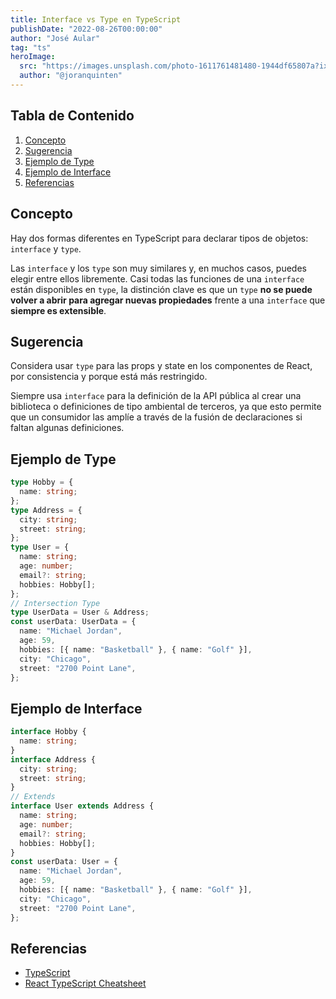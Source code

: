 ```yaml
---
title: Interface vs Type en TypeScript
publishDate: "2022-08-26T00:00:00"
author: "José Aular"
tag: "ts"
heroImage:
  src: "https://images.unsplash.com/photo-1611761481480-1944df65807a?ixlib=rb-4.0.3&ixid=MnwxMjA3fDB8MHxwaG90by1wYWdlfHx8fGVufDB8fHx8&auto=format&fit=crop&w=1170&q=80"
  author: "@joranquinten"
---
```


## Tabla de Contenido

1.  [Concepto](/blog/interface-vs-type-en-typescript#concepto)
1.  [Sugerencia](/blog/interface-vs-type-en-typescript#sugerencia)
1.  [Ejemplo de Type](/blog/interface-vs-type-en-typescript#ejemplo-de-type)
1.  [Ejemplo de Interface](/blog/interface-vs-type-en-typescript#ejemplo-de-interface)
1.  [Referencias](/blog/interface-vs-type-en-typescript#referencias)

## Concepto

Hay dos formas diferentes en TypeScript para declarar tipos de objetos: `interface` y `type`.

Las `interface` y los `type` son muy similares y, en muchos casos, puedes elegir entre ellos libremente.
Casi todas las funciones de una `interface` están disponibles en `type`, la distinción clave es que un `type`
**no se puede volver a abrir para agregar nuevas propiedades** frente a una `interface` que **siempre es extensible**.

## Sugerencia

Considera usar `type` para las props y state en los componentes de React, por consistencia y porque está más restringido.

Siempre usa `interface` para la definición de la API pública al crear una biblioteca o definiciones de tipo ambiental de terceros,
ya que esto permite que un consumidor las amplíe a través de la fusión de declaraciones si faltan algunas definiciones.

## Ejemplo de Type

```ts title="lib/types.ts"
type Hobby = {
  name: string;
};
type Address = {
  city: string;
  street: string;
};
type User = {
  name: string;
  age: number;
  email?: string;
  hobbies: Hobby[];
};
// Intersection Type
type UserData = User & Address;
const userData: UserData = {
  name: "Michael Jordan",
  age: 59,
  hobbies: [{ name: "Basketball" }, { name: "Golf" }],
  city: "Chicago",
  street: "2700 Point Lane",
};
```

## Ejemplo de Interface

```ts title="lib/interfaces.ts"
interface Hobby {
  name: string;
}
interface Address {
  city: string;
  street: string;
}
// Extends
interface User extends Address {
  name: string;
  age: number;
  email?: string;
  hobbies: Hobby[];
}
const userData: User = {
  name: "Michael Jordan",
  age: 59,
  hobbies: [{ name: "Basketball" }, { name: "Golf" }],
  city: "Chicago",
  street: "2700 Point Lane",
};
```

## Referencias

- [TypeScript](https://www.typescriptlang.org/docs/handbook/2/everyday-types.html#differences-between-type-aliases-and-interfaces)
- [React TypeScript Cheatsheet](https://react-typescript-cheatsheet.netlify.app/docs/basic/getting-started/basic_type_example#more-advice)
